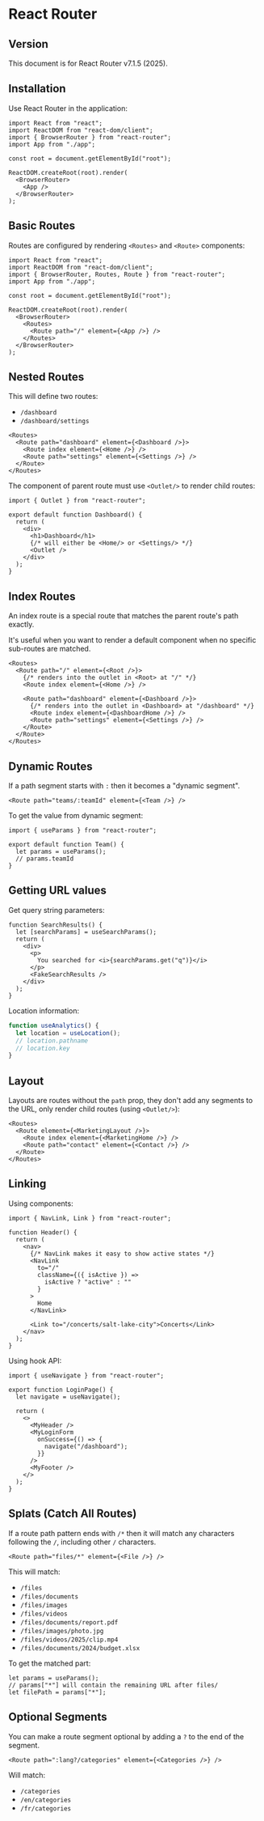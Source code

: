 
# React Router

## Version

This document is for React Router v7.1.5 (2025).


## Installation

<PackageManagerTabs command="i react-router" />

Use React Router in the application:
```tsx showLineNumbers
import React from "react";
import ReactDOM from "react-dom/client";
import { BrowserRouter } from "react-router";
import App from "./app";

const root = document.getElementById("root");

ReactDOM.createRoot(root).render(
  <BrowserRouter>
    <App />
  </BrowserRouter>
);
```


## Basic Routes

Routes are configured by rendering `<Routes>` and `<Route>` components:

```tsx {10, 11, 12}
import React from "react";
import ReactDOM from "react-dom/client";
import { BrowserRouter, Routes, Route } from "react-router";
import App from "./app";

const root = document.getElementById("root");

ReactDOM.createRoot(root).render(
  <BrowserRouter>
    <Routes>
      <Route path="/" element={<App />} />
    </Routes>
  </BrowserRouter>
);
```


## Nested Routes

This will define two routes:
- `/dashboard`
- `/dashboard/settings`

```tsx {2, 4}
<Routes>
  <Route path="dashboard" element={<Dashboard />}>
    <Route index element={<Home />} />
    <Route path="settings" element={<Settings />} />
  </Route>
</Routes>
```

The component of parent route must use `<Outlet/>` to render child routes:

```tsx {8}
import { Outlet } from "react-router";

export default function Dashboard() {
  return (
    <div>
      <h1>Dashboard</h1>
      {/* will either be <Home/> or <Settings/> */}
      <Outlet />
    </div>
  );
}
```


## Index Routes

An index route is a special route that matches the parent route's path exactly.

It's useful when you want to render a default component when no specific sub-routes are matched.

```tsx {4, 8}
<Routes>
  <Route path="/" element={<Root />}>
    {/* renders into the outlet in <Root> at "/" */}
    <Route index element={<Home />} />

    <Route path="dashboard" element={<Dashboard />}>
      {/* renders into the outlet in <Dashboard> at "/dashboard" */}
      <Route index element={<DashboardHome />} />
      <Route path="settings" element={<Settings />} />
    </Route>
  </Route>
</Routes>
```


## Dynamic Routes

If a path segment starts with `:` then it becomes a "dynamic segment".

```tsx
<Route path="teams/:teamId" element={<Team />} />
```

To get the value from dynamic segment:

```tsx title="Team.tsx"
import { useParams } from "react-router";

export default function Team() {
  let params = useParams();
  // params.teamId
}
```


## Getting URL values

Get query string parameters:
```tsx
function SearchResults() {
  let [searchParams] = useSearchParams();
  return (
    <div>
      <p>
        You searched for <i>{searchParams.get("q")}</i>
      </p>
      <FakeSearchResults />
    </div>
  );
}
```

Location information:
```ts
function useAnalytics() {
  let location = useLocation();
  // location.pathname
  // location.key
}
```


## Layout

Layouts are routes without the `path` prop, they don't add any segments to the URL, only render child routes (using `<Outlet/>`):

```tsx {2}
<Routes>
  <Route element={<MarketingLayout />}>
    <Route index element={<MarketingHome />} />
    <Route path="contact" element={<Contact />} />
  </Route>
</Routes>
```


## Linking

Using components:
```tsx
import { NavLink, Link } from "react-router";

function Header() {
  return (
    <nav>
      {/* NavLink makes it easy to show active states */}
      <NavLink
        to="/"
        className={({ isActive }) =>
          isActive ? "active" : ""
        }
      >
        Home
      </NavLink>

      <Link to="/concerts/salt-lake-city">Concerts</Link>
    </nav>
  );
}
```


Using hook API:
```tsx
import { useNavigate } from "react-router";

export function LoginPage() {
  let navigate = useNavigate();

  return (
    <>
      <MyHeader />
      <MyLoginForm
        onSuccess={() => {
          navigate("/dashboard");
        }}
      />
      <MyFooter />
    </>
  );
}
```


## Splats (Catch All Routes)

If a route path pattern ends with `/*` then it will match any characters following the `/`, including other `/` characters.

```tsx
<Route path="files/*" element={<File />} />
```

This will match:
- `/files`
- `/files/documents`
- `/files/images`
- `/files/videos`
- `/files/documents/report.pdf`
- `/files/images/photo.jpg`
- `/files/videos/2025/clip.mp4`
- `/files/documents/2024/budget.xlsx`

To get the matched part:
```tsx
let params = useParams();
// params["*"] will contain the remaining URL after files/
let filePath = params["*"];
```


## Optional Segments

You can make a route segment optional by adding a `?` to the end of the segment.

```tsx
<Route path=":lang?/categories" element={<Categories />} />
```

Will match:
- `/categories`
- `/en/categories`
- `/fr/categories`
